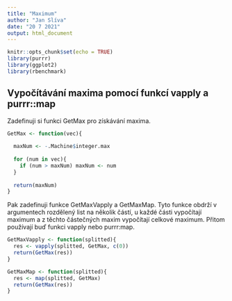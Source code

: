 ```yaml
---
title: "Maximum"
author: "Jan Slíva"
date: "20 7 2021"
output: html_document
---
```


```r
knitr::opts_chunk$set(echo = TRUE)
library(purrr)
library(ggplot2)
library(rbenchmark)
```

## Vypočítávání maxima pomocí funkcí vapply a purrr::map
Zadefinuji si funkci GetMax pro získávání maxima.

```r
GetMax <- function(vec){
  
  maxNum <- -.Machine$integer.max
  
  for (num in vec){
    if (num > maxNum) maxNum <- num
  }
  
  return(maxNum)
}
```


Pak zadefinuji funkce GetMaxVapply a GetMaxMap. Tyto funkce obdrží v argumentech rozdělený list na několik částí, u každé části vypočítají maximum a z těchto částečných maxim vypočítají celkové maximum. Přitom používají buď funkci vapply nebo purrr:map.

```r
GetMaxVapply <- function(splitted){
  res <- vapply(splitted, GetMax, c(0))
  return(GetMax(res))
}

GetMaxMap <- function(splitted){
  res <- map(splitted, GetMax)
  return(GetMax(res))
}
```


